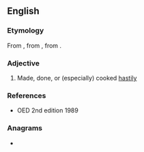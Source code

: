 ==English==
{{rfquote|en}}
{{rfv|en}}

===Etymology===
From {{bor|en|la|speusticus}}, from {{der|en|grc|σπευστῐκός|t=hasty}}, from {{m|grc|σπεύδω|t=to hasten}}.

===Adjective===
{{en-adj}}

# {{lb|en|obsolete}} Made, done, or (especially) cooked [[hastily]]

===References===
* OED 2nd edition 1989

===Anagrams===
* {{anagrams|en|a=ceipsstu|cuspiest}}